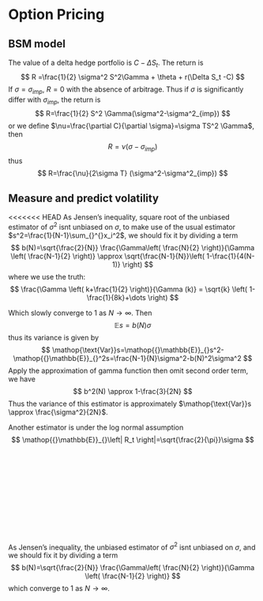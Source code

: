 # Option Pricing

## BSM model

The value of a delta hedge portfolio is $C-\Delta S_t$. The return is
$$
R =\frac{1}{2} \sigma^2 S^2\Gamma + \theta + r(\Delta S_t -C)
$$
If $\sigma=\sigma_{imp}$, $R=0$ with the absence of arbitrage. Thus if $\sigma$ is significantly differ with $\sigma_{imp}$, the return is
$$
R=\frac{1}{2} S^2 \Gamma(\sigma^2-\sigma^2_{imp})
$$
or we define $\nu=\frac{\partial C}{\partial  \sigma}=\sigma TS^2 \Gamma$, then
$$
R=\nu(\sigma-\sigma_{imp})
$$
thus
$$
R=\frac{\nu}{2\sigma T} (\sigma^2-\sigma^2_{imp})
$$

## Measure and predict volatility

<<<<<<< HEAD
As Jensen's inequality, square root of the unbiased estimator of $\sigma^2$ isnt unbiased on $\sigma$, to make use of the usual estimator $s^2=\frac{1}{N-1}\sum_{}^{}x_i^2$, we should fix it by dividing a term 
$$
b(N)=\sqrt{\frac{2}{N}} \frac{\Gamma\left( \frac{N}{2} \right)}{\Gamma \left( \frac{N-1}{2} \right)} \approx \sqrt{\frac{N-1}{N}}\left( 1-\frac{1}{4(N-1)} \right)
$$
where we use the truth:
$$
\frac{\Gamma \left( k+\frac{1}{2} \right)}{\Gamma (k)} = \sqrt{k} \left( 1-\frac{1}{8k}+\dots \right)
$$

Which slowly converge to $1$ as $N \to \infty$. Then
$$
\mathop{{}\mathbb{E}}_{}s=b(N)\sigma
$$
thus its variance is given by
$$
\mathop{\text{Var}}s=\mathop{{}\mathbb{E}}_{}s^2-\mathop{{}\mathbb{E}}_{}^2s=\frac{N-1}{N}\sigma^2-b(N)^2\sigma^2
$$
Apply the approximation of gamma function then omit second order term, we have
$$
b^2(N) \approx 1-\frac{3}{2N}
$$
Thus the variance of this estimator is approximately $\mathop{\text{Var}}s \approx \frac{\sigma^2}{2N}$.

Another estimator is under the log normal assumption
$$
\mathop{{}\mathbb{E}}_{}\left| R_t \right|=\sqrt{\frac{2}{\pi}}\sigma
$$


<br>
<br>
<br>
<br>
<br>
<br>
<br>
<br>
<br>
<br>

As Jensen's inequality, the unbiased estimator of $\sigma^2$ isnt unbiased on $\sigma$, and we should fix it by dividing a term 
$$
b(N)=\sqrt{\frac{2}{N}} \frac{\Gamma\left( \frac{N}{2} \right)}{\Gamma \left( \frac{N-1}{2} \right)}
$$
which converge to $1$ as $N \to \infty$.








